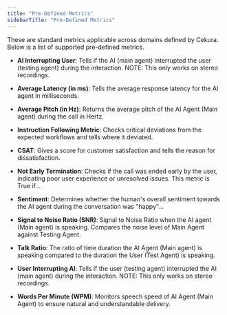 ```yaml
---
title: "Pre-Defined Metrics"
sidebarTitle: "Pre-Defined Metrics"
---
```


These are standard metrics applicable across domains defined by Cekura. Below is a list of supported pre-defined metrics.

* **AI Interrupting User**: Tells if the AI (main agent) interrupted the user (testing agent) during the interaction. NOTE: This only works on stereo recordings.

* **Average Latency (in ms)**: Tells the average response latency for the AI agent in milliseconds.

* **Average Pitch (in Hz)**: Returns the average pitch of the AI Agent (Main agent) during the call in Hertz.

* **Instruction Following Metric**: Checks critical deviations from the expected workflows and tells where it deviated.

* **CSAT**: Gives a score for customer satisfaction and tells the reason for dissatisfaction.

* **Not Early Termination**: Checks if the call was ended early by the user, indicating poor user experience or unresolved issues. This metric is True if...

* **Sentiment**: Determines whether the human's overall sentiment towards the AI agent during the conversation was "happy"...

* **Signal to Noise Ratio (SNR)**: Signal to Noise Ratio when the AI agent (Main agent) is speaking. Compares the noise level of Main Agent against Testing Agent.

* **Talk Ratio**: The ratio of time duration the AI Agent (Main agent) is speaking compared to the duration the User (Test Agent) is speaking.

* **User Interrupting AI**: Tells if the user (testing agent) interrupted the AI (main agent) during the interaction. NOTE: This only works on stereo recordings.

* **Words Per Minute (WPM)**: Monitors speech speed of AI Agent (Main Agent) to ensure natural and understandable delivery.